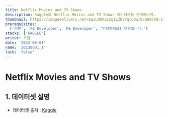 ```yaml
---
title: Netflix Movies and TV Shows
description: Kaggle의 Netflix Movies and TV Shows 데이터셋을 분석해보자.
thumbnail: https://imagedelivery.net/6qzLODAqs2g1LZbVYqtuQw/8ca89758-17a9-4407-33e2-85205e329c00/public
prerequisites:
  ['우원', 'FE Developer', 'FE Developer', '안녕하세요! 우원입니다.']
stacks: ['KAGGLE']
writer: 우원
date: '2023-08-01'
name: '20230801_1'
lock: 'false'
---
```


# Netflix Movies and TV Shows

## 1. 데이터셋 설명

- 데이터셋 출처 : [Kaggle](https://www.kaggle.com/datasets/shivamb/netflix-shows)
